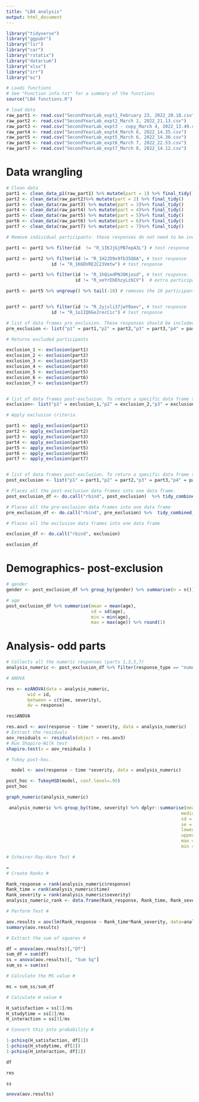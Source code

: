 ---
title: "LB4 analysis"
output: html_document
---

```{r}
library("tidyverse")
library("ggpubr")
library("lsr")
library("car")
library("rstatix")
library("datarium")
library("xlsx")
library("irr")
library("ez")
```

```{r}
# Loads functions
# See "Function info.txt" for a summary of the functions
source("LB4 functions.R")
```


```{r}
# load data
raw_part1 <- read.csv("SecondYearLab_expt1_February 23, 2022_20.18.csv")
raw_part2 <- read.csv("SecondYearLab_expt2_March 1, 2022_21.13.csv")
raw_part3 <- read.csv("SecondYearLab_expt3 - copy_March 4, 2022_13.49.csv")
raw_part4 <- read.csv("SecondYearLab_expt4_March 6, 2022_14.35.csv")
raw_part5 <- read.csv("SecondYearLab_expt5_March 6, 2022_14.30.csv")
raw_part6 <- read.csv("SecondYearLab_expt6_March 7, 2022_22.53.csv")
raw_part7 <- read.csv("SecondYearLab_expt7_March 8, 2022_14.12.csv")
```

# Data wrangling

```{r}
# Clean data
part1 <- clean_data_p1(raw_part1) %>% mutate(part = 1) %>% final_tidy()
part2 <- clean_data(raw_part2)%>% mutate(part = 2) %>% final_tidy()
part3 <- clean_data(raw_part3) %>% mutate(part = 3)%>% final_tidy()
part4 <- clean_data(raw_part4) %>% mutate(part = 4)%>% final_tidy()
part5 <- clean_data(raw_part5) %>% mutate(part = 5)%>% final_tidy()
part6 <- clean_data(raw_part6) %>% mutate(part = 6)%>% final_tidy()
part7 <- clean_data(raw_part7) %>% mutate(part = 7)%>% final_tidy()

# Remove individual participants- these responses do not need to be included in the write up (I think). 

part1 <- part1 %>% filter(id  != "R_1IKJjGjPB7epA3L") # test response 

part2 <- part2 %>% filter(id != "R_1H2JD9x9fb35Q6A", # test response
                 id != "R_1K6DVRE2C23Vmtw") # test response

part3 <- part3 %>% filter(id != "R_1hQiedPNJOKjosd", # test response. 
                          id != "R_xeYrEbEhzyLzbCV")  # extra participant I recruited. 

part5 <- part5 %>% ungroup() %>% tail(-10) # removes the 10 participants from the pilot


part7 <- part7 %>% filter(id != "R_2yjsli37jwY0aev", # test response
                 id != "R_1o1IQbGeJrecCic") # test response

# list of data frames pre_exclusion. These responses should be included in the write up. To return a specific data frame type "pre_exclusion$p" followed by the number of the part you want. E.g. "pre_exclusion$p2"
pre_exclusion <- list("p1" = part1,"p2" = part2,"p3" = part3,"p4" = part4,"p5" = part5,"p6" = part6, "p7" = part7) 
```


```{r}
# Returns excluded participants

exclusion_1 <- exclusion(part1) 
exclusion_2 <- exclusion(part2)
exclusion_3 <- exclusion(part3)
exclusion_4 <- exclusion(part4)
exclusion_5 <- exclusion(part5)
exclusion_6 <- exclusion(part6)
exclusion_7 <- exclusion(part7)


# list of data frames post-exclusion. To return a specific data frame type "post_exclusion$p" followed by the number of the part you want. E.g. "post_exclusion$p2"
exclusion<- list("p1" = exclusion_1,"p2" = exclusion_2,"p3" = exclusion_3,"p4" = exclusion_4,"p5" = exclusion_5, "p6" = exclusion_6, "p7" = exclusion_7) 
```


```{r}
# Apply exclusion criteria

part1 <- apply_exclusion(part1) 
part2 <- apply_exclusion(part2)
part3 <- apply_exclusion(part3)
part4 <- apply_exclusion(part4)
part5 <- apply_exclusion(part5)
part6 <- apply_exclusion(part6)
part7 <- apply_exclusion(part7)


# list of data frames post-exclusion. To return a specific data frame type "post_exclusion$p" followed by the number of the part you want. E.g. "post_exclusion$p2"
post_exclusion <- list("p1" = part1,"p2" = part2,"p3" = part3,"p4" = part4,"p5" = part5, "p6" = part6, "p7" = part7) 
```

```{r}
# Places all the post-exclusion data frames into one data frame. 
post_exclusion_df <- do.call("rbind", post_exclusion)  %>% tidy_combined_df() 

# Places all the pre-exclusion data frames into one data frame
pre_exclusion_df <- do.call("rbind", pre_exclusion) %>%  tidy_combined_df() 

# Places all the exclusion data frames into one data frame

exclusion_df <- do.call("rbind", exclusion) 

```

```{r}
exclusion_df
```


# Demographics- post-exclusion

```{r}
# gender
gender <- post_exclusion_df %>% group_by(gender) %>% summarise(n = n()) %>% print()

```


```{r}
# age
post_exclusion_df %>% summarise(mean = mean(age),
                                sd = sd(age),
                                min = min(age),
                                max = max(age)) %>% round(1)

```

# Analysis- odd parts

```{r}
# Collects all the numeric responses (parts 1,3,5,7)
analysis_numeric <- post_exclusion_df %>% filter(response_type == "numeric") %>% mutate(response = as.numeric(response)) %>% select(id, time, severity, response)
```


```{r}
# ANOVA

res <- ezANOVA(data = analysis_numeric,
        wid = id, 
        between = c(time, severity),
        dv = response)
```

```{r}
res$ANOVA
```

```{r}
res.aov3 <- aov(response ~ time * severity, data = analysis_numeric)
# Extract the residuals
aov_residuals <- residuals(object = res.aov3)
# Run Shapiro-Wilk test
shapiro.test(x = aov_residuals )
```

```{r}
# Tukey post-hoc.  

  model <- aov(response ~ time *severity, data = analysis_numeric) 

post_hoc <- TukeyHSD(model, conf.level=.95)
post_hoc
```

```{r}
graph_numeric(analysis_numeric)
```
```{r}
 analysis_numeric %>% group_by(time, severity) %>% dplyr::summarise(mean = mean(response),
                                                                  median = median(response),
                                                                  sd = sd(response),
                                                                  se = sd(response)/ sqrt(n()),
                                                                  lowerCI = mean - (se*1.96),
                                                                  upperCI = mean + (se*1.96),
                                                                  max = max(response),
                                                                  min = min(response)) %>% tibble()
```


```{r}
# Scheirer-Ray-Hare Test #

=
# Create Ranks #

Rank_response = rank(analysis_numeric$response)
Rank_time = rank(analysis_numeric$time)
Rank_severity = rank(analysis_numeric$severity)
analysis_numeric_rank <- data.frame(Rank_response, Rank_time, Rank_severity)

# Perform Test #

aov.results = aov(lm(Rank_response ~ Rank_time*Rank_severity, data=analysis_numeric_rank))
summary(aov.results)

# Extract the sum of squares #

df = anova(aov.results)[,"Df"]
sum_df = sum(df)
ss = anova(aov.results)[, "Sum Sq"]
sum_ss = sum(ss)

# Calculate the MS value #

ms = sum_ss/sum_df

# Calculate H value #

H_satisfaction = ss[1]/ms
H_studytime = ss[2]/ms
H_interaction = ss[3]/ms

# Convert this into probability #

1-pchisq(H_satisfaction, df[1])
1-pchisq(H_studytime, df[2])
1-pchisq(H_interaction, df[1])
```


```{r}
df
```

```{r}
res
```



```{r}
ss
```



```{r}
anova(aov.results)
```

















